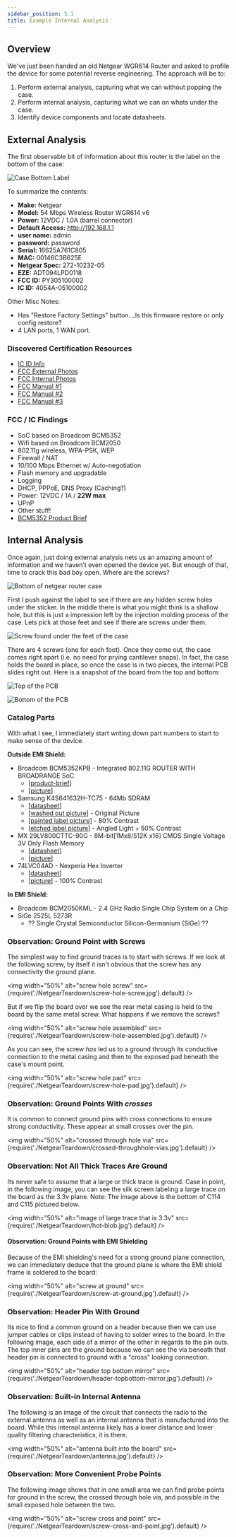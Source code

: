 ```yaml
---
sidebar_position: 5.1
title: Example Internal Analysis
---
```


## Overview

We've just been handed an old Netgear WGR614 Router and asked to profile the device for some potential reverse engineering. The approach will be to:

1. Perform external analysis, capturing what we can without popping the case.
2. Perform internal analysis, capturing what we can on whats under the case.
3. Identify device components and locate datasheets.

## External Analysis

The first observable bit of information about this router is the label on the bottom of the case:

![Case Bottom Label](./NetgearTeardown/case-bottom-label-autoleveled.jpg)

To summarize the contents:

- **Make:** Netgear
- **Model:** 54 Mbps Wireless Router WGR614 v6
- **Power:** 12VDC / 1.0A (barrel connector)
- **Default Access:** http://192.168.1.1
- **user name:** admin
- **password:** password
- **Serial:** 16625A761C805
- **MAC:** 00146C3B625E
- **Netgear Spec:** 272-10232-05
- **EZE:** ADT094LPD0118
- **FCC ID:** PY305100002
- **IC ID:** 4054A-05100002

Other Misc Notes:

- Has "Restore Factory Settings" button. \_Is this firmware restore or only config restore?
- 4 LAN ports, 1 WAN port.

### Discovered Certification Resources

- [IC ID Info](./NetgearTeardown/IC-ID-Info.pdf)
- [FCC External Photos](./NetgearTeardown/fcc-netgear-external-photos.pdf)
- [FCC Internal Photos](./NetgearTeardown/fcc-netgear-internal-photos.pdf)
- [FCC Manual #1](./NetgearTeardown/fcc-netgear-manual-1.pdf)
- [FCC Manual #2](./NetgearTeardown/fcc-netgear-manual-2.pdf)
- [FCC Manual #3](./NetgearTeardown/fcc-netgear-manual-3.pdf)

### FCC / IC Findings

- SoC based on Broadcom BCM5352
- Wifi based on Broadcom BCM2050
- 802.11g wireless, WPA-PSK, WEP
- Firewall / NAT
- 10/100 Mbps Ethernet w/ Auto-negotiation
- Flash memory and upgradable
- Logging
- DHCP, PPPoE, DNS Proxy (Caching?)
- Power: 12VDC / 1A / **22W max**
- UPnP
- Other stuff!
- [BCM5352 Product Brief](./NetgearTeardown/bcm5352-product-brief.pdf)

## Internal Analysis

Once again, just doing external analysis nets us an amazing amount of information and we haven't even opened the device yet. But enough of that, time to crack this bad boy open. Where are the screws?

![Bottom of netgear router case](./NetgearTeardown/case-bottom-feet.jpg)

First I push against the label to see if there are any hidden screw holes under the sticker. In the middle there is what you might think is a shallow hole, but this is just a impression left by the injection molding process of the case. Lets pick at those feet and see if there are screws under them.

![Screw found under the feet of the case](./NetgearTeardown/hidden-screw.jpg)

There are 4 screws (one for each foot). Once they come out, the case comes right apart (i.e. no need for prying cantilever snaps). In fact, the case holds the board in place, so once the case is in two pieces, the internal PCB slides right out. Here is a snapshot of the board from the top and bottom:

![Top of the PCB](./NetgearTeardown/whole-top.jpg)

![Bottom of the PCB](./NetgearTeardown/whole-bottom.jpg)

### Catalog Parts

With what I see, I immediately start writing down part numbers to start to make sense of the device.

**Outside EMI Shield:**

- Broadcom BCM5352KPB - Integrated 802.11G ROUTER WITH BROADRANGE SoC
  - [[product-brief](./NetgearTeardown/bcm5352-product-brief.pdf)]
  - [[picture](./NetgearTeardown/broadcom-mcu.jpg)]
- Samsung K4S641632H-TC75 - 64Mb SDRAM
  - [[datasheet](./NetgearTeardown/K4S-64163.pdf)]
  - [[washed out picture](./NetgearTeardown/samsung-k4s641632h-tc75-washedout.jpg)] - Original Picture
  - [[painted label picture](./NetgearTeardown/painted-id-plus80contrast.jpg)] - 80% Contrast
  - [[etched label picture](./NetgearTeardown/etched-id-plus50contrast.jpg)] - Angled Light + 50% Contrast
- MX 29LV800CTTC-90G - 8M-bit[1Mx8/512K x16] CMOS Single Voltage 3V Only Flash Memory
  - [[datasheet](./NetgearTeardown/29LV800CBTC-90G_MacronixInternational.pdf)]
  - [[picture](./NetgearTeardown/mx-29LV800CTTC-90G.jpg)]
- 74LVC04AD - Nexperia Hex Inverter
  - [[datasheet](./NetgearTeardown/74LVC04A-nexperia.pdf)]
  - [[picture](./NetgearTeardown/74LVC04AD-next-to-header.jpg)] - 100% Contrast

**In EMI Shield:**

- Broadcom BCM2050KML - 2.4 GHz Radio Single Chip System on a Chip
- SiGe 2525L 5273R
  - ?? Single Crystal Semiconductor Silicon-Germanium (SiGe) ??

### Observation: Ground Point with Screws

The simplest way to find ground traces is to start with screws. If we look at the following screw, by itself it isn't obvious that the screw has any connectivity the ground plane.

<img
  width="50%"
  alt="screw hole screw"
  src={require('./NetgearTeardown/screw-hole-screw.jpg').default}
/>

But if we flip the board over we see the rear metal casing is held to the board by the same metal screw. What happens if we remove the screws?

<img
  width="50%"
  alt="screw hole assembled"
  src={require('./NetgearTeardown/screw-hole-assembled.jpg').default}
/>

As you can see, the screw _has_ led us to a ground through its conductive connection to the metal casing and then to the exposed pad beneath the case's mount point.

<img
  width="50%"
  alt="screw hole pad"
  src={require('./NetgearTeardown/screw-hole-pad.jpg').default}
/>

### Observation: Ground Points With _crosses_

It is common to connect ground pins with cross connections to ensure strong conductivity. These appear at small crosses over the pin.

<img
  width="50%"
  alt="crossed through hole via"
  src={require('./NetgearTeardown/crossed-throughhole-vias.jpg').default}
/>

### Observation: Not All Thick Traces Are Ground

Its never safe to assume that a large or thick trace is ground. Case in point, in the following image, you can see the silk screen labeling a large trace on the board as the 3.3v plane. Note: The image above is the bottom of C114 and C115 pictured below.

<img
  width="50%"
  alt="image of large trace that is 3.3v"
  src={require('./NetgearTeardown/hot-blob.jpg').default}
/>

#### Observation: Ground Points with EMI Shielding

Because of the EMI shielding's need for a strong ground plane connection, we can immediately deduce that the ground plane is where the EMI shield frame is soldered to the board:

<img
  width="50%"
  alt="screw at ground"
  src={require('./NetgearTeardown/screw-at-ground.jpg').default}
/>

### Observation: Header Pin With Ground

Its nice to find a common ground on a header because then we can use jumper cables or clips instead of having to solder wires to the board. In the following image, each side of a mirror of the other in regards to the pin outs. The top inner pins are the ground because we can see the via beneath that header pin is connected to ground with a "cross" looking connection.

<img
  width="50%"
  alt="header top bottom mirror"
  src={require('./NetgearTeardown/header-topbottom-mirror.jpg').default}
/>

### Observation: Built-in Internal Antenna

The following is an image of the circuit that connects the radio to the external antenna as well as an internal antenna that is manufactured into the board. While this internal antenna likely has a lower distance and lower quality filtering characteristics, it is there.

<img
  width="50%"
  alt="antenna built into the board"
  src={require('./NetgearTeardown/antenna.jpg').default}
/>

### Observation: More Convenient Probe Points

The following image shows that in one small area we can find probe points for ground in the screw, the crossed through hole via, and possible in the small exposed hole between the two.

<img
  width="50%"
  alt="screw cross and point"
  src={require('./NetgearTeardown/screw-cross-and-point.jpg').default}
/>

<!-- Make: Netgear
Family: 54 Mbps Wireless Router
Model: WGR614 v6

User: admin
Password: admin
Serial: 16625A761C805
MAC: 00:14:6C:3B:62:5E
MAC OUI: 00:14:6C Netgear
Default Access: http://192.168.1.1
Power: 12V / 1A

EZE?: ADT 094LPD0118

Note: ADT likely means Advanced Data Technology Corporation (ADT) of Taiwan (from FCC Power of Attorney document).

FCC ID: PY305100002
IC ID: 4054A-05100002
MIC: R-LARN-05-0194
PCT ME06
CE 0560

Netgear Specification #: 272-10232-05
Note: Label sample from FCC shows a "Netgear Spec" as 270-10001-01.

Note: FCC Label Sample different than real label.

Google: filetype:pdf BCM5352

CE (formerly EC) stands for “Conformité Européenne", the French for European conformity. ... its an EU thing. There is a very similar logo where the CE stands for Chinese Export or China Export – this has nothing to do with European conformity. CE mark must be at least 5 mm high.

[RAPEX](https://ec.europa.eu/safety-gate-alerts/screen/webReport#weeklyReports) - Alert system for non-CE compliant products.

https://www.netgear.com/support/product/WGR614v6.aspx

https://embeddedbits.org/2020-02-20-extracting-firmware-from-devices-using-jtag/

https://infodepot.fandom.com/wiki/Netgear_WGR614_v6.0

https://forum.dd-wrt.com/phpBB2/viewtopic.php?t=44439

https://infodepot.fandom.com/wiki/Network

https://community.netgear.com/t5/General-WiFi-Routers-Non/Guide-How-to-quot-unbrick-quot-your-WGR614v9-after-a-bad/td-p/153385

-->
